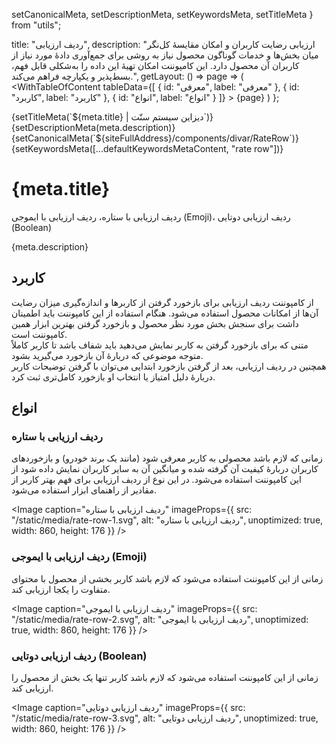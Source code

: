   setCanonicalMeta,
  setDescriptionMeta,
  setKeywordsMeta,
  setTitleMeta
} from "utils";

  title: "ردیف ارزیابی",
  description:
    "ارزیابی رضایت کاربران و امکان مقایسهٔ کل‌نگر میان بخش‌ها و خدمات گوناگون محصول نیاز به روشی برای جمع‌آوری دادهٔ مورد نیاز از کاربران آن محصول دارد. این کامپوننت امکان تهیهٔ این داده را به‌شکلی قابل فهم، بسط‌پذیر و یکپارچه فراهم می‌کند.",
  getLayout: () => page =>
    (
      <WithTableOfContent
        tableData={[
          { id: "معرفی", label: "معرفی" },
          { id: "کاربرد", label: "کاربرد" },
          { id: "انواع", label: "انواع" }
        ]}
      >
        {page}
      </WithTableOfContent>
    )
};

<Head>
  {setTitleMeta(`${meta.title} | دیزاین سیستم سنّت`)}
  {setDescriptionMeta(meta.description)}
  {setCanonicalMeta(`${siteFullAddress}/components/divar/RateRow`)}
  {setKeywordsMeta([...defaultKeywordsMetaContent, "rate row"])}
</Head>

<h1>
  <span>{meta.title}</span>
  <AnchorButton anchorId="معرفی" />
</h1>

<p data-subtitle>
  ردیف ارزیابی با ستاره، ردیف ارزیابی با ایموجی (Emoji)، ردیف ارزیابی دوتایی
  (Boolean)
</p>

<p>{meta.description}</p>

<h2>
  <span>کاربرد</span>
  <AnchorButton anchorId="کاربرد" />
</h2>

<p>
  از کامپوننت ردیف ارزیابی برای بازخورد گرفتن از کاربرها و اندازه‌گیری میزان
  رضایت آن‌ها از امکانات محصول استفاده می‌شود. هنگام استفاده از این کامپوننت
  باید اطمینان داشت برای سنجش بخش مورد نظر محصول و بازخورد گرفتن بهترین ابزار
  همین کامپوننت است.
  <br />
  متنی که برای بازخورد گرفتن به کاربر نمایش می‌دهید باید شفاف باشد تا کاربر
  کاملاً متوجه موضوعی که دربارهٔ آن بازخورد می‌گیرید بشود.
  <br />
  همچنین در ردیف ارزیابی، بعد از گرفتن بازخورد ابتدایی می‌توان با گرفتن توضیحات
  کاربر دربارهٔ دلیل امتیاز یا انتخاب او بازخورد کامل‌تری ثبت کرد.
</p>

<Divider spaced />

<h2>
  <span>انواع</span>
  <AnchorButton anchorId="انواع" />
</h2>

<h3>
  <span>ردیف ارزیابی با ستاره</span>
  <AnchorButton anchorId="ردیف ارزیابی با ستاره" />
</h3>

<p>
  زمانی که لازم باشد محصولی به کاربر معرفی شود (مانند یک برند خودرو) و
  بازخوردهای کاربران دربارهٔ کیفیت آن گرفته شده و میانگین آن به سایر کاربران
  نمایش داده شود از این کامپوننت استفاده می‌شود. در این نوع از ردیف ارزیابی برای
  فهم بهتر کاربر از مقادیر از راهنمای ابزار استفاده می‌شود.
</p>

<Image
  caption="ردیف ارزیابی با ستاره"
  imageProps={{
    src: "/static/media/rate-row-1.svg",
    alt: "ردیف ارزیابی با ستاره",
    unoptimized: true,
    width: 860,
    height: 176
  }}
/>

<Divider dotted />

<h3>
  <span>ردیف ارزیابی با ایموجی (Emoji)</span>
  <AnchorButton anchorId="ردیف ارزیابی با ایموجی (Emoji)" />
</h3>

<p>
  زمانی از این کامپوننت استفاده می‌شود که لازم باشد کاربر بخشی از محصول با
  محتوای متفاوت را یکجا ارزیابی کند.
</p>

<Image
  caption="ردیف ارزیابی با ایموجی"
  imageProps={{
    src: "/static/media/rate-row-2.svg",
    alt: "ردیف ارزیابی با ایموجی",
    unoptimized: true,
    width: 860,
    height: 176
  }}
/>

<Divider dotted />

<h3>
  <span>ردیف ارزیابی دوتایی (Boolean)</span>
  <AnchorButton anchorId="ردیف ارزیابی دوتایی (Boolean)" />
</h3>

<p>
  زمانی از این کامپوننت استفاده می‌شود که لازم باشد کاربر تنها یک بخش از محصول
  را ارزیابی کند.
</p>

<Image
  caption="ردیف ارزیابی دوتایی"
  imageProps={{
    src: "/static/media/rate-row-3.svg",
    alt: "ردیف ارزیابی دوتایی",
    unoptimized: true,
    width: 860,
    height: 176
  }}
/>

